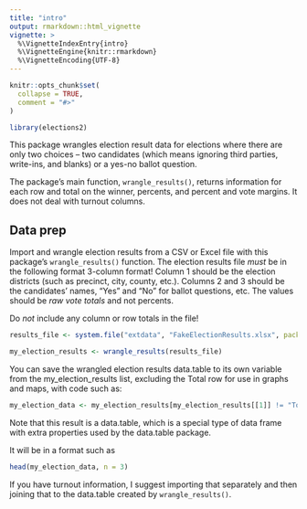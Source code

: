 ```yaml
---
title: "intro"
output: rmarkdown::html_vignette
vignette: >
  %\VignetteIndexEntry{intro}
  %\VignetteEngine{knitr::rmarkdown}
  %\VignetteEncoding{UTF-8}
---
```


```r
knitr::opts_chunk$set(
  collapse = TRUE,
  comment = "#>"
)
```

```r
library(elections2)
```

This package wrangles election result data for elections where there are only two choices -- two candidates (which means ignoring third parties, write-ins, and blanks) or a yes-no ballot question.

The package's main function, `wrangle_results()`, returns information for each row and total on the winner, percents, and percent and vote margins. It does not deal with turnout columns.

## Data prep

Import and wrangle election results from a CSV or Excel file with this package's `wrangle_results()` function. The election results file _must_ be in the following format 3-column format! Column 1 should be the election districts (such as precinct, city, county, etc.). Columns 2 and 3 should be the candidates' names, "Yes" and "No" for ballot questions, etc. The values should be _raw vote totals_ and not percents.

Do _not_ include any column or row totals in the file! 

```r

results_file <- system.file("extdata", "FakeElectionResults.xlsx", package = "elections2")

my_election_results <- wrangle_results(results_file)

```

You can save the wrangled election results data.table to its own variable from the my_election_results list, excluding the Total row for use in graphs and maps, with code such as:

```r

my_election_data <- my_election_results[my_election_results[[1]] != "Total"]

```

Note that this result is a data.table, which is a special type of data frame with extra properties used by the data.table package. 

It will be in a format such as

```r
head(my_election_data, n = 3)

```

If you have turnout information, I suggest importing that separately and then joining that to the data.table created by `wrangle_results()`.


